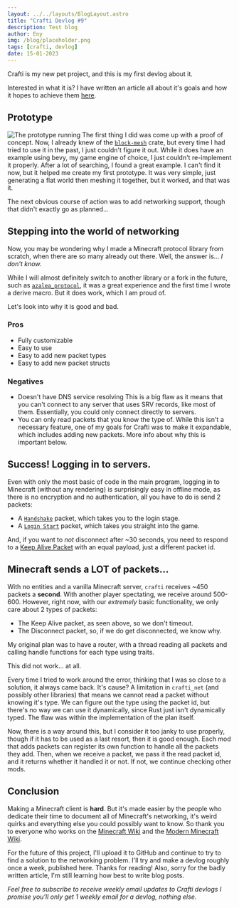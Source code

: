 ```yaml
---
layout: ../../layouts/BlogLayout.astro
title: "Crafti Devlog #9"
description: Test blog
author: Eny
img: /blog/placeholder.png
tags: [crafti, devlog]
date: 15-01-2023
---
```


Crafti is my new pet project, and this is my first devlog about it.

Interested in what it is? I have written an article all about it's goals and how it hopes to achieve them [here](/blog/what-is-crafti).

## Prototype

![The prototype running](https://media.discordapp.net/attachments/1052639944218255420/1140709274192973824/image.png)
The first thing I did was come up with a proof of concept. Now, I already knew of the [`block-mesh`](https://crates.io/crates/block-mesh) crate, but every time I had tried to use it in the past, I just couldn't figure it out. While it does have an example using bevy, my game engine of choice, I just couldn't re-implement it properly.
After a lot of searching, I found a great example. I can't find it now, but it helped me create my first prototype. It was very simple, just generating a flat world then meshing it together, but it worked, and that was it.

The next obvious course of action was to add networking support, though that didn't exactly go as planned...

## Stepping into the world of networking

Now, you may be wondering why I made a Minecraft protocol library from scratch, when there are so many already out there.
Well, the answer is... _I don't know._

While I will almost definitely switch to another library or a fork in the future, such as [`azalea_protocol`](https://crates.io/crates/azalea-protocol), it was a great experience and the first time I wrote a derive macro. But it does work, which I am proud of.

Let's look into why it is good and bad.

### Pros

- Fully customizable
- Easy to use
- Easy to add new packet types
- Easy to add new packet structs

### Negatives

- Doesn't have DNS service resolving
  This is a big flaw as it means that you can't connect to any server that uses SRV records, like most of them. Essentially, you could only connect directly to servers.
- You can only read packets that you know the type of.
  While this isn't a necessary feature, one of my goals for Crafti was to make it expandable, which includes adding new packets. More info about why this is important below.

## Success! Logging in to servers.

Even with only the most basic of code in the main program, logging in to Minecraft (without any rendering) is surprisingly easy in offline mode, as there is no encryption and no authentication, all you have to do is send 2 packets:

- A [`Handshake`](https://wiki.vg/Protocol#Handshake) packet, which takes you to the login stage.
- A [`Login Start`](https://wiki.vg/Protocol#Login_Start) packet, which takes you straight into the game.

And, if you want to _not_ disconnect after ~30 seconds, you need to respond to a [Keep Alive Packet](https://wiki.vg/Protocol#Keep_Alive) with an equal payload, just a different packet id.

## Minecraft sends a LOT of packets...

With no entities and a vanilla Minecraft server, `crafti` receives ~450 packets a **second**. With another player spectating, we receive around 500-600. However, right now, with our _extremely_ basic functionality, we only care about 2 types of packets:

- The Keep Alive packet, as seen above, so we don't timeout.
- The Disconnect packet, so, if we do get disconnected, we know why.

My original plan was to have a router, with a thread reading all packets and calling handle functions for each type using traits.

This did not work... at all.

Every time I tried to work around the error, thinking that I was so close to a solution, it always came back.
It's cause? A limitation in `crafti_net` (and possibly other libraries) that means we cannot read a packet without knowing it's type. We can figure out the type using the packet id, but there's no way we can use it dynamically, since Rust just isn't dynamically typed.
The flaw was within the implementation of the plan itself.

Now, there is a way around this, but I consider it too janky to use properly, though if it has to be used as a last resort, then it is good enough.
Each mod that adds packets can register its own function to handle all the packets they add. Then, when we receive a packet, we pass it the read packet id, and it returns whether it handled it or not. If not, we continue checking other mods.

## Conclusion

Making a Minecraft client is **hard**. But it's made easier by the people who dedicate their time to document all of Minecraft's networking, it's weird quirks and everything else you could possibly want to know. So thank you to everyone who works on the [Minecraft Wiki](https://minecraft.wiki) and the [Modern Minecraft Wiki](https://wiki.vg).

For the future of this project, I'll upload it to GitHub and continue to try to find a solution to the networking problem. I'll try and make a devlog roughly once a week, published here. Thanks for reading!
Also, sorry for the badly written article, I'm still learning how best to write blog posts.

_Feel free to subscribe to receive weekly email updates to Crafti devlogs_
_I promise you'll only get 1 weekly email for a devlog, nothing else._

